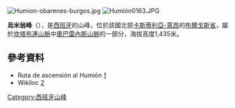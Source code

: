 [[Image:Humion-obarenes-burgos.jpg|right]]
[[Image:Humión0163.JPG|right]]

{{coord|42|44|07|N|3|11|38|W|display=title}}

'''烏米翁峰'''（{{lang-es|Pico Humión}}），是[[西班牙|西班牙]]的山峰，位於該國北部[[卡斯蒂利亞-萊昂|卡斯蒂利亞-萊昂]]的[[布爾戈斯省|布爾戈斯省]]，屬於[[坎塔布連山脈|坎塔布連山脈]]中[[奧巴雷內斯山脈|奧巴雷內斯山脈]]的一部分，海拔高度1,435米。

==參考資料==
* Ruta de ascensión al Humión [https://web.archive.org/web/20040215111226/http://es.geocities.com/imcam2001/id103.htm]
* Wikiloc [http://ca.wikiloc.com/wikiloc/view.do?id=217492] {{Wayback|url=http://ca.wikiloc.com/wikiloc/view.do?id=217492 |date=20160314213658 }}

{{Spain-geo-stub}}
[[Category:西班牙山峰|Category:西班牙山峰]]